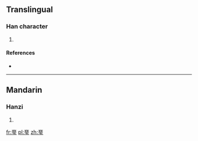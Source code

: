 ==Translingual==

===Han character===
{{Han char|rn=96|rad=玉|as=08|sn=13|four=|canj=MMMGI}}

# {{defn|Han|sort=玉08}}

====References====
* {{Han ref|kx=0734.250|dkj=21064|dj=1146.260|hdz=21124.110|uh=7427|ud=29735}}

----

==Mandarin==

===Hanzi===
{{cmn-hanzi|pin=[[è]] ([[e4]])|wg=o<sup>4</sup>}}

# {{defn|lang=cmn|sort=玉08}}

[[fr:琧]]
[[pl:琧]]
[[zh:琧]]